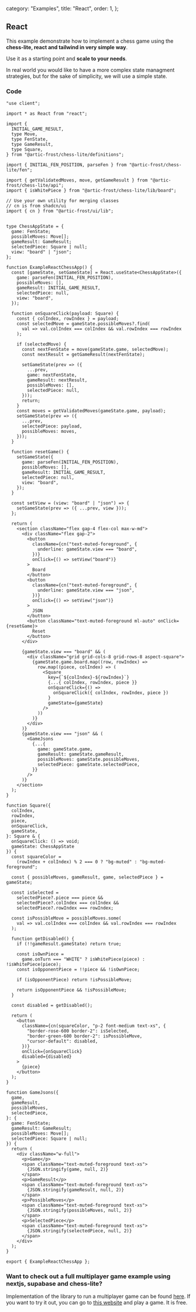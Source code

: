   category: "Examples",
  title: "React",
  order: 1,
};

## React

This example demonstrate how to implement a chess game using the **chess-lite, react and tailwind in very simple way**. 

Use it as a starting point and **scale to your needs**.

<NoteBlock>
<span>In real world you would like to have a more complex state managment strategies, but for the sake of simplicity, we will use a simple state.</span>
</NoteBlock>

<ExampleReactChessApp />

### Code

```tsx
"use client";

import * as React from "react";

import {
  INITIAL_GAME_RESULT,
  type Move,
  type FenState,
  type GameResult,
  type Square,
} from "@artic-frost/chess-lite/definitions";

import { INITIAL_FEN_POSITION, parseFen } from "@artic-frost/chess-lite/fen";

import { getValidatedMoves, move, getGameResult } from "@artic-frost/chess-lite/api";
import { isWhitePiece } from "@artic-frost/chess-lite/lib/board";

// Use your own utility for merging classes
// cn is from shadcn/ui
import { cn } from "@artic-frost/ui/lib";


type ChessAppState = {
  game: FenState;
  possibleMoves: Move[];
  gameResult: GameResult;
  selectedPiece: Square | null;
  view: "board" | "json";
};

function ExampleReactChessApp() {
  const [gameState, setGameState] = React.useState<ChessAppState>({
    game: parseFen(INITIAL_FEN_POSITION),
    possibleMoves: [],
    gameResult: INITIAL_GAME_RESULT,
    selectedPiece: null,
    view: "board",
  });

  function onSquareClick(payload: Square) {
    const { colIndex, rowIndex } = payload;
    const selectedMove = gameState.possibleMoves?.find(
      val => val.colIndex === colIndex && val.rowIndex === rowIndex
    );

    if (selectedMove) {
      const nextFenState = move(gameState.game, selectedMove);
      const nextResult = getGameResult(nextFenState);

      setGameState(prev => ({
        ...prev,
        game: nextFenState,
        gameResult: nextResult,
        possibleMoves: [],
        selectedPiece: null,
      }));
      return;
    }
    const moves = getValidatedMoves(gameState.game, payload);
    setGameState(prev => ({
      ...prev,
      selectedPiece: payload,
      possibleMoves: moves,
    }));
  }

  function resetGame() {
    setGameState({
      game: parseFen(INITIAL_FEN_POSITION),
      possibleMoves: [],
      gameResult: INITIAL_GAME_RESULT,
      selectedPiece: null,
      view: "board",
    });
  }

  const setView = (view: "board" | "json") => {
    setGameState(prev => ({ ...prev, view }));
  };

  return (
    <section className="flex gap-4 flex-col max-w-md">
      <div className="flex gap-2">
        <button
          className={cn("text-muted-foreground", {
            underline: gameState.view === "board",
          })}
          onClick={() => setView("board")}
        >
          Board
        </button>
        <button
          className={cn("text-muted-foreground", {
            underline: gameState.view === "json",
          })}
          onClick={() => setView("json")}
        >
          JSON
        </button>
        <button className="text-muted-foreground ml-auto" onClick={resetGame}>
          Reset
        </button>
      </div>

      {gameState.view === "board" && (
        <div className="grid grid-cols-8 grid-rows-8 aspect-square">
          {gameState.game.board.map((row, rowIndex) =>
            row.map((piece, colIndex) => (
              <Square
                key={`${colIndex}-${rowIndex}`}
                {...{ colIndex, rowIndex, piece }}
                onSquareClick={() =>
                  onSquareClick({ colIndex, rowIndex, piece })
                }
                gameState={gameState}
              />
            ))
          )}
        </div>
      )}
      {gameState.view === "json" && (
        <GameJsons
          {...{
            game: gameState.game,
            gameResult: gameState.gameResult,
            possibleMoves: gameState.possibleMoves,
            selectedPiece: gameState.selectedPiece,
          }}
        />
      )}
    </section>
  );
}

function Square({
  colIndex,
  rowIndex,
  piece,
  onSquareClick,
  gameState,
}: Square & {
  onSquareClick: () => void;
  gameState: ChessAppState
}) {
  const squareColor =
    (rowIndex + colIndex) % 2 === 0 ? "bg-muted" : "bg-muted-foreground";

  const { possibleMoves, gameResult, game, selectedPiece } = gameState;

  const isSelected =
    selectedPiece?.piece === piece &&
    selectedPiece?.colIndex === colIndex &&
    selectedPiece?.rowIndex === rowIndex;

  const isPossibleMove = possibleMoves.some(
    val => val.colIndex === colIndex && val.rowIndex === rowIndex
  );

  function getDisabled() {
    if (!!gameResult.gameState) return true;

    const isOwnPiece =
      game.onTurn === "WHITE" ? isWhitePiece(piece) : !isWhitePiece(piece);
    const isOpponentPiece = !!piece && !isOwnPiece;

    if (isOpponentPiece) return !isPossibleMove;

    return isOpponentPiece && !isPossibleMove;
  }

  const disabled = getDisabled();

  return (
    <button
      className={cn(squareColor, "p-2 font-medium text-xs", {
        "border-rose-600 border-2": isSelected,
        "border-green-600 border-2": isPossibleMove,
        "cursor-default": disabled,
      })}
      onClick={onSquareClick}
      disabled={disabled}
    >
      {piece}
    </button>
  );
}

function GameJsons({
  game,
  gameResult,
  possibleMoves,
  selectedPiece,
}: {
  game: FenState;
  gameResult: GameResult;
  possibleMoves: Move[];
  selectedPiece: Square | null;
}) {
  return (
    <div className="w-full">
      <p>Game</p>
      <span className="text-muted-foreground text-xs">
        {JSON.stringify(game, null, 2)}
      </span>
      <p>GameResult</p>
      <span className="text-muted-foreground text-xs">
        {JSON.stringify(gameResult, null, 2)}
      </span>
      <p>PossibleMoves</p>
      <span className="text-muted-foreground text-xs">
        {JSON.stringify(possibleMoves, null, 2)}
      </span>
      <p>SelectedPiece</p>
      <span className="text-muted-foreground text-xs">
        {JSON.stringify(selectedPiece, null, 2)}
      </span>
    </div>
  );
}

export { ExampleReactChessApp };
```


### Want to check out a full multiplayer game example using nextjs, supabase and chess-lite?

Implementation of the library to run a multiplayer game can be found [here](https://github.com/dvenomb98/artic-frost/blob/main/apps/chess). If you want to try it out, you can go to [this website](https://chess.danielbilek.com) and play a game. It is free.

